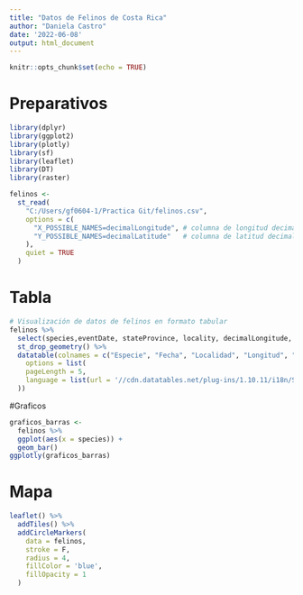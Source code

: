 ---
title: "Datos de Felinos de Costa Rica"
author: "Daniela Castro"
date: '2022-06-08'
output: html_document
---

```{r setup, include=FALSE}
knitr::opts_chunk$set(echo = TRUE)
```
# Preparativos 

```{r carga-paquetes}
library(dplyr)
library(ggplot2)
library(plotly)
library(sf)
library(leaflet)
library(DT)
library(raster)
```

```{r}
felinos <-
  st_read(
    "C:/Users/gf0604-1/Practica Git/felinos.csv",
    options = c(
      "X_POSSIBLE_NAMES=decimalLongitude", # columna de longitud decimal
      "Y_POSSIBLE_NAMES=decimalLatitude"   # columna de latitud decimal
    ),
    quiet = TRUE
  )
```



# Tabla 
```{r Tabla, echo=FALSE}
# Visualización de datos de felinos en formato tabular
felinos %>%
  select(species,eventDate, stateProvince, locality, decimalLongitude, decimalLatitude) %>%
  st_drop_geometry() %>%
  datatable(colnames = c("Especie", "Fecha", "Localidad", "Longitud", "Latitud"),
    options = list(
    pageLength = 5,
    language = list(url = '//cdn.datatables.net/plug-ins/1.10.11/i18n/Spanish.json')
  ))
```


#Graficos 

```{r grafico}
graficos_barras <-
  felinos %>%
  ggplot(aes(x = species)) +
  geom_bar() 
ggplotly(graficos_barras)

```

# Mapa
```{r mapa, massage=FALSE}
leaflet() %>%
  addTiles() %>% 
  addCircleMarkers( 
    data = felinos,
    stroke = F,
    radius = 4,
    fillColor = 'blue',
    fillOpacity = 1
  )
```


